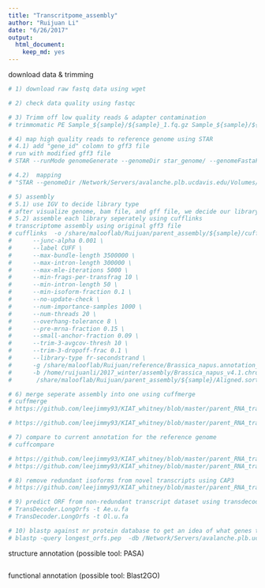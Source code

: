 ```yaml
---
title: "Transcritpome_assembly"
author: "Ruijuan Li"
date: "6/26/2017"
output: 
  html_document: 
    keep_md: yes
---
```


download data & trimming 
```r
# 1) download raw fastq data using wget 

# 2) check data quality using fastqc 

# 3) Trimm off low quality reads & adapter contamination 
# trimmomatic PE Sample_${sample}/${sample}_1.fq.gz Sample_${sample}/${sample}_2.fq.gz Sample_${sample}/${sample}_paired_1.fq.gz Sample_${sample}/${sample}_unpaired_1.fq.gz Sample_${sample}/${sample}_paired_2.fq.gz Sample_${sample}/${sample}_unpaired_2.fq.gz ILLUMINACLIP:Bradseq_adapter.fa:2:30:10 LEADING:3 TRAILING:3 SLIDINGWINDOW:4:15 MINLEN:36

# 4) map high quality reads to reference genome using STAR
# 4.1) add "gene_id" colomn to gff3 file 
# run with modified gff3 file 
# STAR --runMode genomeGenerate --genomeDir star_genome/ --genomeFastaFiles Brassica_napus_v4.1.chromosomes.fa --sjdbGTFfile Brassica_napus.annotation_v5_modified_modified.gff3 --runThreadN 6 --sjdbGTFtagExonParentTranscript Parent --sjdbGTFfeatureExon CDS (screen -r 10070.ttys003.coloma) 

# 4.2)  mapping 
# "STAR --genomeDir /Network/Servers/avalanche.plb.ucdavis.edu/Volumes/Mammoth/Users/ruijuanli/Reference/B.napus/star_genome --readFilesIn /Network/Servers/avalanche.plb.ucdavis.edu/Volumes/Mammoth/Users/ruijuanli/2016_summer/raw_data/Ae_Hu_2_1.fq /Network/Servers/avalanche.plb.ucdavis.edu/Volumes/Mammoth/Users/ruijuanli/2016_summer/raw_data/Ae_Hu_2_2.fq --outSAMtype BAM SortedByCoordinate --sjdbGTFfile /Network/Servers/avalanche.plb.ucdavis.edu/Volumes/Mammoth/Users/ruijuanli/Reference/B.napus/Brassica_napus.annotation_v5_modified_modified.gff3 --quantMode TranscriptomeSAM GeneCounts --twopassMode Basic –alignIntronMax 15000 --outFilterIntronMotifs RemoveNoncanonical --runThreadN 6 --sjdbGTFtagExonParentTranscript Parent --sjdbGTFfeatureExon CDS --outReadsUnmapped Fastx" 

# 5) assembly 
# 5.1) use IGV to decide library type 
# after visualize genome, bam file, and gff file, we decide our library type is fr-secondstrand 
# 5.2) assemble each library seperately using cufflinks 
# transcriptome assembly using original gff3 file
# cufflinks  -o /share/malooflab/Ruijuan/parent_assembly/${sample}/cufflink_output/ \
# 	   --junc-alpha 0.001 \
# 	   --label CUFF \
# 	   --max-bundle-length 3500000 \
# 	   --max-intron-length 300000 \
# 	   --max-mle-iterations 5000 \
# 	   --min-frags-per-transfrag 10 \
# 	   --min-intron-length 50 \
# 	   --min-isoform-fraction 0.1 \
# 	   --no-update-check \
# 	   --num-importance-samples 1000 \
# 	   --num-threads 20 \
# 	   --overhang-tolerance 8 \
# 	   --pre-mrna-fraction 0.15 \
# 	   --small-anchor-fraction 0.09 \
# 	   --trim-3-avgcov-thresh 10 \
# 	   --trim-3-dropoff-frac 0.1 \
# 	   --library-type fr-secondstrand \
# 	   -g /share/malooflab/Ruijuan/reference/Brassica_napus.annotation_v5.gff3 \
# 	   -b /home/ruijuanli/2017_winter/assembly/Brassica_napus_v4.1.chromosomes.fa \
# 	    /share/malooflab/Ruijuan/parent_assembly/${sample}/Aligned.sortedByCoord.out.bam

# 6) merge seperate assembly into one using cuffmerge 
# cuffmerge 
# https://github.com/leejimmy93/KIAT_whitney/blob/master/parent_RNA_transcriptome/run_cuffmerge_Ae.sh 

# https://github.com/leejimmy93/KIAT_whitney/blob/master/parent_RNA_transcriptome/run_cuffmerge_Ol.sh

# 7) compare to current annotation for the reference genome  
# cuffcompare 

# https://github.com/leejimmy93/KIAT_whitney/blob/master/parent_RNA_transcriptome/run_cuffcompare_Ae.sh
# https://github.com/leejimmy93/KIAT_whitney/blob/master/parent_RNA_transcriptome/run_cuffcompare_Ol.sh 

# 8) remove redundant isoforms from novel transcripts using CAP3 
# https://github.com/leejimmy93/KIAT_whitney/blob/master/parent_RNA_transcriptome/run_cap3.sh

# 9) predict ORF from non-redundant transcript dataset using transdecoder 
# TransDecoder.LongOrfs -t Ae.u.fa 
# TransDecoder.LongOrfs -t Ol.u.fa 

# 10) blastp against nr protein database to get an idea of what genes they are 
# blastp -query longest_orfs.pep  -db /Network/Servers/avalanche.plb.ucdavis.edu/Volumes/Mammoth/Users/ruijuanli/Reference/NCBI/nr/nr  -max_target_seqs 1 -outfmt 6 -evalue 1e-6 -num_threads 6 -out ${i}_nr.out 
```

structure annotation (possible tool: PASA)
```r

```

functional annotation (possible tool: Blast2GO)
```r

```


